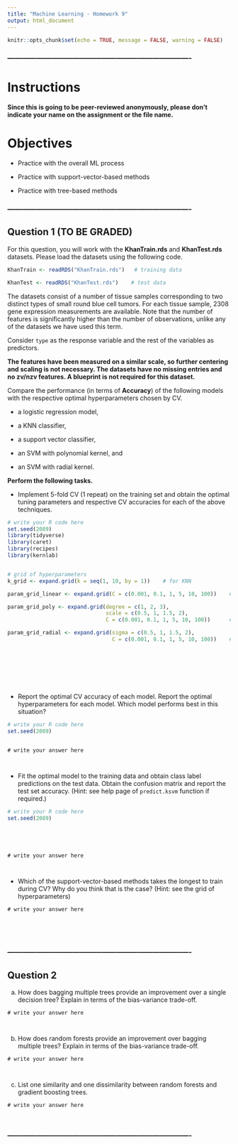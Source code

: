 ```yaml
---
title: "Machine Learning - Homework 9"
output: html_document
---
```


```r
knitr::opts_chunk$set(echo = TRUE, message = FALSE, warning = FALSE)
```


### ----------------------------------------------------------------------------

# Instructions

**Since this is going to be peer-reviewed anonymously, please don't indicate your name on the assignment or the file name.** 


# Objectives

* Practice with the overall ML process

* Practice with support-vector-based methods

* Practice with tree-based methods


### ----------------------------------------------------------------------------

## Question 1 (TO BE GRADED)

For this question, you will work with the **KhanTrain.rds**  and **KhanTest.rds** datasets. Please load the datasets using the following code.

```r
KhanTrain <- readRDS("KhanTrain.rds")   # training data

KhanTest <- readRDS("KhanTest.rds")    # test data
```

The datasets consist of a number of tissue samples corresponding to two distinct types of small round blue cell tumors. For each tissue sample, 2308 gene expression measurements are available. Note that the number of features is significantly higher than the number of observations, unlike any of the datasets we have used this term. 

Consider `type` as the response variable and the rest of the variables as predictors. 

**The features have been measured on a similar scale, so further centering and scaling is not necessary. The datasets have no missing entries and no zv/nzv features. A blueprint is not required for this dataset.**


Compare the performance (in terms of **Accuracy**) of the following models with the respective optimal hyperparameters chosen by CV.

* a logistic regression model,

* a KNN classifier,

* a support vector classifier,

* an SVM with polynomial kernel, and

* an SVM with radial kernel.


**Perform the following tasks.**

* Implement 5-fold CV (1 repeat) on the training set and obtain the optimal tuning parameters and respective CV accuracies for each of the above techniques.

```r
# write your R code here
set.seed(2089)
library(tidyverse)
library(caret)
library(recipes)
library(kernlab)


# grid of hyperparameters 
k_grid <- expand.grid(k = seq(1, 10, by = 1))    # for KNN

param_grid_linear <- expand.grid(C = c(0.001, 0.1, 1, 5, 10, 100))    # for support vector classifier

param_grid_poly <- expand.grid(degree = c(1, 2, 3),
                               scale = c(0.5, 1, 1.5, 2), 
                               C = c(0.001, 0.1, 1, 5, 10, 100))      # for SVM with polynomial kernel

param_grid_radial <- expand.grid(sigma = c(0.5, 1, 1.5, 2),
                                 C = c(0.001, 0.1, 1, 5, 10, 100))    # for SVM with radial kernel









```


* Report the optimal CV accuracy of each model. Report the optimal hyperparameters for each model. Which model performs best in this situation? 

```r
# write your R code here
set.seed(2089)



```

```{}
# write your answer here



```


* Fit the optimal model to the training data and obtain class label predictions on the test data. Obtain the confusion matrix and report the test set accuracy.  (Hint: see help page of `predict.ksvm` function if required.)

```r
# write your R code here
set.seed(2089)






```

```{}
# write your answer here



```


* Which of the support-vector-based methods takes the longest to train during CV? Why do you think that is the case? (Hint: see the grid of hyperparameters)

```{}
# write your answer here





```




### ----------------------------------------------------------------------------

## Question 2

(a) How does bagging multiple trees provide an improvement over a single decision tree? Explain in terms of the bias-variance trade-off.

```{}
# write your answer here



```


(b) How does random forests provide an improvement over bagging multiple trees? Explain in terms of the bias-variance trade-off.

```{}
# write your answer here



```


(c) List one similarity and one dissimilarity between random forests and gradient boosting trees.

```{}
# write your answer here



```



### ----------------------------------------------------------------------------

